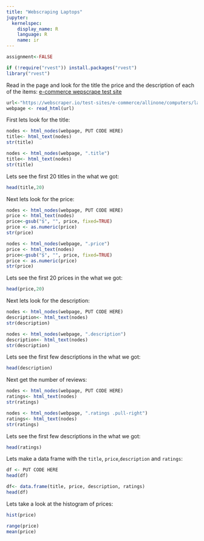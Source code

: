 ```yaml
---
title: "Webscraping Laptops"
jupyter:
  kernelspec:
    display_name: R
    language: R
    name: ir
---
```

```r
assignment<-FALSE
```

```r
if (!require("rvest")) install.packages("rvest")
library("rvest")
```
Read in the page and look for the title the price and the description of each of the items: [e-commerce wepscrape test site](https://webscraper.io/test-sites/e-commerce/allinone/computers/laptops)

```r
url<-"https://webscraper.io/test-sites/e-commerce/allinone/computers/laptops"
webpage <- read_html(url)
```

First lets look for the title:

```r
nodes <- html_nodes(webpage, PUT CODE HERE)
title<- html_text(nodes)
str(title)
```
```r
nodes <- html_nodes(webpage, ".title")
title<- html_text(nodes)
str(title)
```

Lets see the first 20 titles in the what we got:

```r
head(title,20)
```

Next lets look for the price:

```r
nodes <- html_nodes(webpage, PUT CODE HERE)
price <- html_text(nodes)
price<-gsub("$", "", price, fixed=TRUE)
price <- as.numeric(price)
str(price)
```
```r
nodes <- html_nodes(webpage, ".price")
price <- html_text(nodes)
price<-gsub("$", "", price, fixed=TRUE)
price <- as.numeric(price)
str(price)
```

Lets see the first 20 prices in the what we got:

```r
head(price,20)
```

Next lets look for the description:

```r
nodes <- html_nodes(webpage, PUT CODE HERE)
description<- html_text(nodes)
str(description)
```
```r
nodes <- html_nodes(webpage, ".description")
description<- html_text(nodes)
str(description)
```

Lets see the first few descriptions in the what we got:

```r
head(description)
```

Next get the number of reviews:

```r
nodes <- html_nodes(webpage, PUT CODE HERE)
ratings<- html_text(nodes)
str(ratings)
```
```r
nodes <- html_nodes(webpage, ".ratings .pull-right")
ratings<- html_text(nodes)
str(ratings)
```

Lets see the first few descriptions in the what we got:

```r
head(ratings)
```

Lets make a data frame with the `title`, `price`,`description` and `ratings`: 

```r
df <- PUT CODE HERE
head(df)
```
```r
df<- data.frame(title, price, description, ratings) 
head(df)
```

Lets take a look at the histogram of prices:

```r
hist(price)
```

```r
range(price)
mean(price)
```

